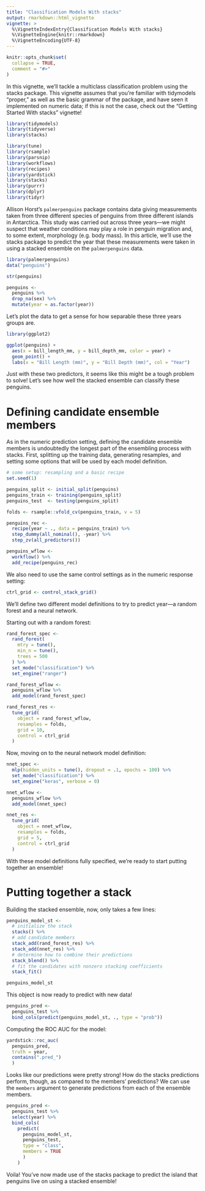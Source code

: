 ```yaml
---
title: "Classification Models With stacks"
output: rmarkdown::html_vignette
vignette: >
  %\VignetteIndexEntry{Classification Models With stacks}
  %\VignetteEngine{knitr::rmarkdown}
  %\VignetteEncoding{UTF-8}
---
```


```r
knitr::opts_chunk$set(
  collapse = TRUE,
  comment = "#>"
)
```

In this vignette, we'll tackle a multiclass classification problem using the stacks package. This vignette assumes that you're familiar with tidymodels "proper," as well as the basic grammar of the package, and have seen it implemented on numeric data; if this is not the case, check out the "Getting Started With stacks" vignette!

```r
library(tidymodels)
library(tidyverse)
library(stacks)
```

```r
library(tune)
library(rsample)
library(parsnip)
library(workflows)
library(recipes)
library(yardstick)
library(stacks)
library(purrr)
library(dplyr)
library(tidyr)
```

Allison Horst's `palmerpenguins` package contains data giving measurements taken from three different species of penguins from three different islands in Antarctica. This study was carried out across three years—we might suspect that weather conditions may play a role in penguin migration and, to some extent, morphology (e.g. body mass). In this article, we'll use the stacks package to predict the year that these measurements were taken in using a stacked ensemble on the `palmerpenguins` data. 

```r
library(palmerpenguins)
data("penguins")

str(penguins)

penguins <-
  penguins %>%
  drop_na(sex) %>%
  mutate(year = as.factor(year))
```

Let's plot the data to get a sense for how separable these three years groups are.

```r
library(ggplot2)

ggplot(penguins) +
  aes(x = bill_length_mm, y = bill_depth_mm, color = year) +
  geom_point() +
  labs(x = "Bill Length (mm)", y = "Bill Depth (mm)", col = "Year")
```

Just with these two predictors, it seems like this might be a tough problem to solve! Let's see how well the stacked ensemble can classify these penguins.

# Defining candidate ensemble members

As in the numeric prediction setting, defining the candidate ensemble members is undoubtedly the longest part of the ensembling process with stacks. First, splitting up the training data, generating resamples, and setting some options that will be used by each model definition.

```r
# some setup: resampling and a basic recipe
set.seed(1)

penguins_split <- initial_split(penguins)
penguins_train <- training(penguins_split)
penguins_test  <- testing(penguins_split)

folds <- rsample::vfold_cv(penguins_train, v = 5)

penguins_rec <- 
  recipe(year ~ ., data = penguins_train) %>%
  step_dummy(all_nominal(), -year) %>%
  step_zv(all_predictors())

penguins_wflow <- 
  workflow() %>% 
  add_recipe(penguins_rec)
```

We also need to use the same control settings as in the numeric response setting:

```r
ctrl_grid <- control_stack_grid()
```

We'll define two different model definitions to try to predict year—a random forest and a neural network.

Starting out with a random forest:

```r
rand_forest_spec <- 
  rand_forest(
    mtry = tune(),
    min_n = tune(),
    trees = 500
  ) %>%
  set_mode("classification") %>%
  set_engine("ranger")

rand_forest_wflow <-
  penguins_wflow %>%
  add_model(rand_forest_spec)

rand_forest_res <- 
  tune_grid(
    object = rand_forest_wflow, 
    resamples = folds, 
    grid = 10,
    control = ctrl_grid
  )
```

Now, moving on to the neural network model definition:

```r
nnet_spec <-
  mlp(hidden_units = tune(), dropout = .1, epochs = 100) %>%
  set_mode("classification") %>%
  set_engine("keras", verbose = 0)

nnet_wflow <- 
  penguins_wflow %>%
  add_model(nnet_spec)

nnet_res <-
  tune_grid(
    object = nnet_wflow, 
    resamples = folds, 
    grid = 5,
    control = ctrl_grid
  )
```

With these model definitions fully specified, we're ready to start putting together an ensemble!

# Putting together a stack

Building the stacked ensemble, now, only takes a few lines:

```r
penguins_model_st <- 
  # initialize the stack
  stacks() %>%
  # add candidate members
  stack_add(rand_forest_res) %>%
  stack_add(nnet_res) %>%
  # determine how to combine their predictions
  stack_blend() %>%
  # fit the candidates with nonzero stacking coefficients
  stack_fit()

penguins_model_st
```

This object is now ready to predict with new data!

```r
penguins_pred <- 
  penguins_test %>%
  bind_cols(predict(penguins_model_st, ., type = "prob"))
```

Computing the ROC AUC for the model:

```r
yardstick::roc_auc(
  penguins_pred,
  truth = year,
  contains(".pred_")
  )
```

Looks like our predictions were pretty strong! How do the stacks predictions perform, though, as compared to the members' predictions? We can use the `members` argument to generate predictions from each of the ensemble members.

```r
penguins_pred <- 
  penguins_test %>%
  select(year) %>%
  bind_cols(
    predict(
      penguins_model_st,
      penguins_test, 
      type = "class",
      members = TRUE
      )
    )
```

Voila! You've now made use of the stacks package to predict the island that penguins live on using a stacked ensemble!  
